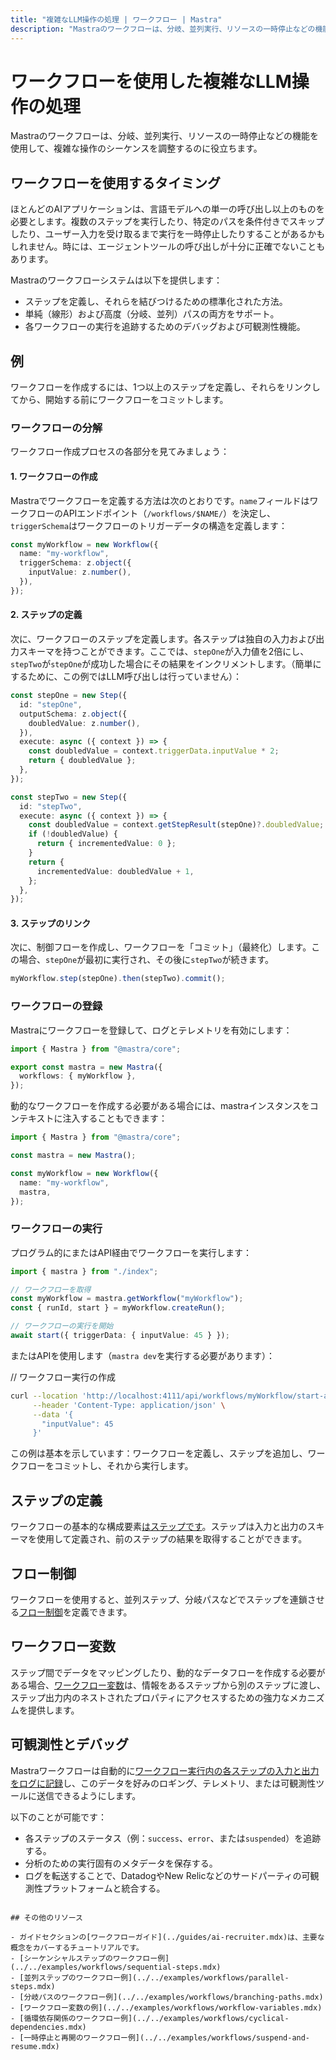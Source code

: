 ```yaml
---
title: "複雑なLLM操作の処理 | ワークフロー | Mastra"
description: "Mastraのワークフローは、分岐、並列実行、リソースの一時停止などの機能を使用して、複雑な操作のシーケンスを調整するのに役立ちます。"
---
```


# ワークフローを使用した複雑なLLM操作の処理

Mastraのワークフローは、分岐、並列実行、リソースの一時停止などの機能を使用して、複雑な操作のシーケンスを調整するのに役立ちます。

## ワークフローを使用するタイミング

ほとんどのAIアプリケーションは、言語モデルへの単一の呼び出し以上のものを必要とします。複数のステップを実行したり、特定のパスを条件付きでスキップしたり、ユーザー入力を受け取るまで実行を一時停止したりすることがあるかもしれません。時には、エージェントツールの呼び出しが十分に正確でないこともあります。

Mastraのワークフローシステムは以下を提供します：

- ステップを定義し、それらを結びつけるための標準化された方法。
- 単純（線形）および高度（分岐、並列）パスの両方をサポート。
- 各ワークフローの実行を追跡するためのデバッグおよび可観測性機能。

## 例

ワークフローを作成するには、1つ以上のステップを定義し、それらをリンクしてから、開始する前にワークフローをコミットします。

### ワークフローの分解

ワークフロー作成プロセスの各部分を見てみましょう：

#### 1. ワークフローの作成

Mastraでワークフローを定義する方法は次のとおりです。`name`フィールドはワークフローのAPIエンドポイント（`/workflows/$NAME/`）を決定し、`triggerSchema`はワークフローのトリガーデータの構造を定義します：

```ts filename="src/mastra/workflow/index.ts"
const myWorkflow = new Workflow({
  name: "my-workflow",
  triggerSchema: z.object({
    inputValue: z.number(),
  }),
});
```

#### 2. ステップの定義

次に、ワークフローのステップを定義します。各ステップは独自の入力および出力スキーマを持つことができます。ここでは、`stepOne`が入力値を2倍にし、`stepTwo`が`stepOne`が成功した場合にその結果をインクリメントします。（簡単にするために、この例ではLLM呼び出しは行っていません）：

```ts filename="src/mastra/workflow/index.ts"
const stepOne = new Step({
  id: "stepOne",
  outputSchema: z.object({
    doubledValue: z.number(),
  }),
  execute: async ({ context }) => {
    const doubledValue = context.triggerData.inputValue * 2;
    return { doubledValue };
  },
});

const stepTwo = new Step({
  id: "stepTwo",
  execute: async ({ context }) => {
    const doubledValue = context.getStepResult(stepOne)?.doubledValue;
    if (!doubledValue) {
      return { incrementedValue: 0 };
    }
    return {
      incrementedValue: doubledValue + 1,
    };
  },
});
```

#### 3. ステップのリンク

次に、制御フローを作成し、ワークフローを「コミット」（最終化）します。この場合、`stepOne`が最初に実行され、その後に`stepTwo`が続きます。

```ts filename="src/mastra/workflow/index.ts"
myWorkflow.step(stepOne).then(stepTwo).commit();
```

### ワークフローの登録

Mastraにワークフローを登録して、ログとテレメトリを有効にします：

```ts showLineNumbers filename="src/mastra/index.ts"
import { Mastra } from "@mastra/core";

export const mastra = new Mastra({
  workflows: { myWorkflow },
});
```

動的なワークフローを作成する必要がある場合には、mastraインスタンスをコンテキストに注入することもできます：

```ts filename="src/mastra/workflow/index.ts"
import { Mastra } from "@mastra/core";

const mastra = new Mastra();

const myWorkflow = new Workflow({
  name: "my-workflow",
  mastra,
});
```

### ワークフローの実行

プログラム的にまたはAPI経由でワークフローを実行します：

```ts showLineNumbers filename="src/mastra/run-workflow.ts" copy
import { mastra } from "./index";

// ワークフローを取得
const myWorkflow = mastra.getWorkflow("myWorkflow");
const { runId, start } = myWorkflow.createRun();

// ワークフローの実行を開始
await start({ triggerData: { inputValue: 45 } });
```

またはAPIを使用します（`mastra dev`を実行する必要があります）：

// ワークフロー実行の作成

```bash
curl --location 'http://localhost:4111/api/workflows/myWorkflow/start-async' \
     --header 'Content-Type: application/json' \
     --data '{
       "inputValue": 45
     }'
```

この例は基本を示しています：ワークフローを定義し、ステップを追加し、ワークフローをコミットし、それから実行します。

## ステップの定義

ワークフローの基本的な構成要素[はステップです](./steps.mdx)。ステップは入力と出力のスキーマを使用して定義され、前のステップの結果を取得することができます。

## フロー制御

ワークフローを使用すると、並列ステップ、分岐パスなどでステップを連鎖させる[フロー制御](./control-flow.mdx)を定義できます。

## ワークフロー変数

ステップ間でデータをマッピングしたり、動的なデータフローを作成する必要がある場合、[ワークフロー変数](./variables.mdx)は、情報をあるステップから別のステップに渡し、ステップ出力内のネストされたプロパティにアクセスするための強力なメカニズムを提供します。

## 可観測性とデバッグ

Mastraワークフローは自動的に[ワークフロー実行内の各ステップの入力と出力をログに記録](../../reference/observability/otel-config.mdx)し、このデータを好みのロギング、テレメトリ、または可観測性ツールに送信できるようにします。

以下のことが可能です：

- 各ステップのステータス（例：`success`、`error`、または`suspended`）を追跡する。
- 分析のための実行固有のメタデータを保存する。
- ログを転送することで、DatadogやNew Relicなどのサードパーティの可観測性プラットフォームと統合する。

```

## その他のリソース

- ガイドセクションの[ワークフローガイド](../guides/ai-recruiter.mdx)は、主要な概念をカバーするチュートリアルです。
- [シーケンシャルステップのワークフロー例](../../examples/workflows/sequential-steps.mdx)
- [並列ステップのワークフロー例](../../examples/workflows/parallel-steps.mdx)
- [分岐パスのワークフロー例](../../examples/workflows/branching-paths.mdx)
- [ワークフロー変数の例](../../examples/workflows/workflow-variables.mdx)
- [循環依存関係のワークフロー例](../../examples/workflows/cyclical-dependencies.mdx)
- [一時停止と再開のワークフロー例](../../examples/workflows/suspend-and-resume.mdx)
```
